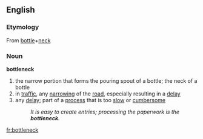 ==English==
===Etymology===
From [[bottle]]+[[neck]]

===Noun===
'''bottleneck'''
#the narrow portion that forms the pouring spout of a bottle; the neck of a bottle 
#in [[traffic]], any [[narrow]]ing of the [[road]], especially resulting in a [[delay]]
#any [[delay]]; part of a [[process]] that is too [[slow]] or [[cumbersome]]
#:''It is easy to create entries; processing the paperwork is the '''bottleneck'''.''

[[fr:bottleneck]]